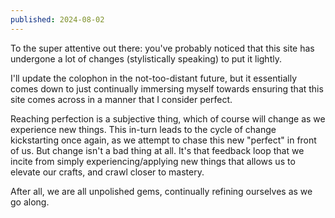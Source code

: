 ```yaml
---
published: 2024-08-02
---
```


To the super attentive out there: you've probably noticed that this site has undergone a lot of changes (stylistically speaking) to put it lightly.

I'll update the colophon in the not-too-distant future, but it essentially comes down to just continually immersing myself towards ensuring that this site comes across in a manner that I consider perfect.

Reaching perfection is a subjective thing, which of course will change as we experience new things. This in-turn leads to the cycle of change kickstarting once again, as we attempt to chase this new "perfect" in front of us. But change isn't a bad thing at all. It's that feedback loop that we incite from simply experiencing/applying new things that allows us to elevate our crafts, and crawl closer to mastery.

After all, we are all unpolished gems, continually refining ourselves as we go along.
